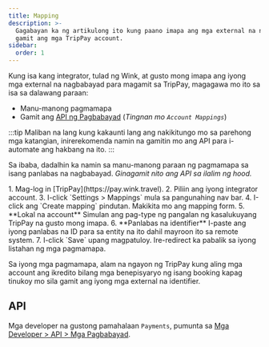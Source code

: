 ```yaml
---
title: Mapping
description: >-
  Gagabayan ka ng artikulong ito kung paano imapa ang mga external na nagbabayad
  gamit ang mga TripPay account.
sidebar:
  order: 1
---
```


Kung isa kang integrator, tulad ng Wink, at gusto mong imapa ang iyong mga external na nagbabayad para magamit sa TripPay, magagawa mo ito sa isa sa dalawang paraan:

* Manu-manong pagmamapa
* Gamit ang [API ng Pagbabayad](/developers/apis/#payment-api) (*Tingnan mo `Account Mappings`*)

:::tip
Maliban na lang kung kakaunti lang ang nakikitungo mo sa parehong mga katangian, inirerekomenda namin na gamitin mo ang API para i-automate ang hakbang na ito.
:::

Sa ibaba, dadalhin ka namin sa manu-manong paraan ng pagmamapa sa isang panlabas na nagbabayad. *Ginagamit nito ang API sa ilalim ng hood.*

<Steps>
  1. Mag-log in [TripPay](https://pay.wink.travel).
  2. Piliin ang iyong integrator account.
  3. I-click `Settings > Mappings` mula sa pangunahing nav bar.
  4. I-click ang `Create mapping` pindutan. Makikita mo ang mapping form.
  5. **Lokal na account** Simulan ang pag-type ng pangalan ng kasalukuyang TripPay na gusto mong imapa.
  6. **Panlabas na identifier** I-paste ang iyong panlabas na ID para sa entity na ito dahil mayroon ito sa remote system.
  7. I-click `Save` upang magpatuloy. Ire-redirect ka pabalik sa iyong listahan ng mga pagmamapa.
</Steps>


Sa iyong mga pagmamapa, alam na ngayon ng TripPay kung aling mga account ang ikredito bilang mga benepisyaryo ng isang booking kapag tinukoy mo sila gamit ang iyong mga external na identifier.

## API

Mga developer na gustong pamahalaan `Payments`, pumunta sa [Mga Developer > API > Mga Pagbabayad](/developers/apis/#payment-api).

